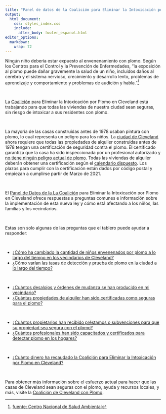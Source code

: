 ```yaml
---
title: "Panel de datos de la Coalición para Eliminar la Intoxicación por Plomo en Cleveland"
output: 
  html_document: 
    css: styles_index.css
    include: 
      after_body: footer_espanol.html
editor_options: 
  markdown: 
    wrap: 72
---
```




Ningún niño debería estar expuesto al envenenamiento con plomo. Según los Centros para el Control y la Prevención de Enfermedades, "la exposición al plomo puede dañar gravemente la salud de un niño, incluidos daños al cerebro y el sistema nervioso, crecimiento y desarrollo lento, problemas de aprendizaje y comportamiento y problemas de audición y habla."^[[fuente: Centro Nacional de Salud Ambiental](https://www.cdc.gov/nceh/features/leadpoisoning/index.html#:~:text=Exposure%20to%20lead%20can%20seriously,in%20children%20has%20been%20identified.)]

<br>

 
La [Coalición](https://leadsafecle.org) para Eliminar la Intoxicación por Plomo en Cleveland  está trabajando para que todas las  viviendas de nuestra ciudad sean seguras, sin riesgo de intoxicar a sus residentes con plomo.

<br>

 
La mayoría de las casas construidas antes de 1978 usaban pintura con plomo, lo cual representa un peligro para los niños. La [ciudad de Cleveland](https://cityofcleveland.legistar.com/LegislationDetail.aspx?ID=3971384&GUID=55AA3B1D-224B-41FD-B228-FC528D10269C&Options=ID%7CText%7C&Search=lead) ahora requiere que todas las propiedades de alquiler construidas antes de 1978 tengan una certificación de seguridad contra el plomo. El certificado garantiza que la casa ha sido inspeccionada por un profesional autorizado y [no tiene ningún peligro actual de plomo](https://leadsafecle.org/6steps). Todas las viviendas de alquiler deberán obtener una certificación según el [calendario dispuesto](https://leadsafecle.org/zip-code-groupings). Los plazos para cumplir con la certificación están dados por código postal y empiezan a cumplirse partir de Marzo de 2021.

<br>
 
El [Panel de Datos de la La Coalición](https://cwru-urb-pov.shinyapps.io/lead_flexdashboard_blank_3_30_2021/) para Eliminar la Intoxicación por Plomo en Cleveland  ofrece respuestas a preguntas comunes e información sobre la implementación de esta nueva ley y cómo está afectando a los niños, las familias y los vecindarios.

<br>
 
Estas son solo algunas de las preguntas que el tablero puede ayudar a responder:


<br>

<div class="card" style="width: 50 rem;">
  <ul class="list-group list-group-flush">
    <li class="list-group-item" id="q1"><a href="https://cwru-urb-pov.shinyapps.io/lead_flexdashboard_blank_3_30_2021/#section-baseline">¿Cómo ha cambiado la cantidad de niños envenenados por plomo a lo largo del tiempo en los vecindarios de Cleveland? </a></li>
     <li class="list-group-item" id="q2"><a href="https://cwru-urb-pov.shinyapps.io/lead_flexdashboard_blank_3_30_2021/#section-implementation-and-monitoring">¿Cómo varían las tasas de detección y prueba de plomo en la ciudad a lo largo del tiempo?</a></li>
     </ul>
</div>

<br>


<div class="card" style="width: 50 rem;">
  <ul class="list-group list-group-flush">
    <li class="list-group-item" id="q3"><a href="https://cwru-urb-pov.shinyapps.io/lead_flexdashboard_blank_3_30_2021/#section-baseline">¿Cuántos desalojos y órdenes de mudanza se han producido en mi vecindario?</a></li>
     <li class="list-group-item" id="q4"><a href="https://cwru-urb-pov.shinyapps.io/lead_flexdashboard_blank_3_30_2021/#section-implementation-and-monitoring">¿Cuántas propiedades de alquiler han sido certificadas como seguras para el plomo?</a></li>
     </ul>
</div>

<br>

<div class="card" style="width: 50 rem;">
  <ul class="list-group list-group-flush">
    <li class="list-group-item" id="q5"><a href="https://cwru-urb-pov.shinyapps.io/lead_flexdashboard_blank_3_30_2021/#section-baseline">¿Cuántos propietarios han recibido préstamos o subvenciones para que su propiedad sea segura con el plomo?</a></li>
     <li class="list-group-item" id="q6"><a href="https://cwru-urb-pov.shinyapps.io/lead_flexdashboard_blank_3_30_2021/#section-implementation-and-monitoring">¿Cuántos profesionales han sido capacitados y certificados para detectar plomo en los hogares?</a></li>
     </ul>
</div>

<br>


<div class="card" style="width: 50 rem;">
  <ul class="list-group list-group-flush">
    <li class="list-group-item" id="q7"><a href="https://cwru-urb-pov.shinyapps.io/lead_flexdashboard_blank_3_30_2021/#section-development-advocacy">¿Cuánto dinero ha recaudado la Coalición para Eliminar la Intoxicación por Plomo en Cleveland?</a></li>
</div>


<br>

Para obtener más información sobre el esfuerzo actual para hacer que las casas de Cleveland sean seguras con el plomo, ayuda y recursos locales, y más, visite la [Coalición de Cleveland con Plomo](https://leadsafecle.org).

